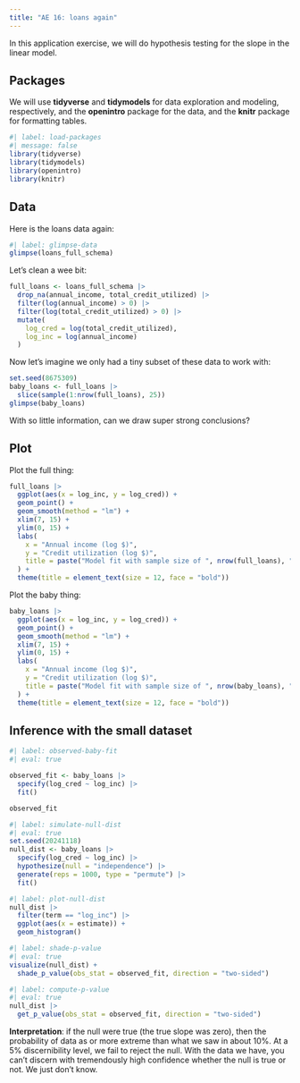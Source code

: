 ```yaml
---
title: "AE 16: loans again"
---
```


In this application exercise, we will do hypothesis testing for the slope in the linear model.

## Packages

We will use **tidyverse** and **tidymodels** for data exploration and modeling, respectively, and the **openintro** package for the data, and the **knitr** package for formatting tables.

```r
#| label: load-packages
#| message: false
library(tidyverse)
library(tidymodels)
library(openintro)
library(knitr)
```

## Data

Here is the loans data again:

```r
#| label: glimpse-data
glimpse(loans_full_schema)
```

Let's clean a wee bit:

```r
full_loans <- loans_full_schema |>
  drop_na(annual_income, total_credit_utilized) |>
  filter(log(annual_income) > 0) |>
  filter(log(total_credit_utilized) > 0) |>
  mutate(
    log_cred = log(total_credit_utilized),
    log_inc = log(annual_income)
  )
```

Now let's imagine we only had a tiny subset of these data to work with:

```r
set.seed(8675309)
baby_loans <- full_loans |>
  slice(sample(1:nrow(full_loans), 25))
glimpse(baby_loans)
```

With so little information, can we draw super strong conclusions?

## Plot

Plot the full thing:

```r
full_loans |>
  ggplot(aes(x = log_inc, y = log_cred)) + 
  geom_point() + 
  geom_smooth(method = "lm") + 
  xlim(7, 15) + 
  ylim(0, 15) + 
  labs(
    x = "Annual income (log $)",
    y = "Credit utilization (log $)",
    title = paste("Model fit with sample size of ", nrow(full_loans), " people", sep = "")
  ) + 
  theme(title = element_text(size = 12, face = "bold"))
```

Plot the baby thing:

```r
baby_loans |>
  ggplot(aes(x = log_inc, y = log_cred)) + 
  geom_point() + 
  geom_smooth(method = "lm") + 
  xlim(7, 15) + 
  ylim(0, 15) + 
  labs(
    x = "Annual income (log $)",
    y = "Credit utilization (log $)",
    title = paste("Model fit with sample size of ", nrow(baby_loans), " people", sep = "")
  ) + 
  theme(title = element_text(size = 12, face = "bold"))
```

## Inference with the small dataset

```r
#| label: observed-baby-fit
#| eval: true

observed_fit <- baby_loans |>
  specify(log_cred ~ log_inc) |>
  fit()

observed_fit
```

```r
#| label: simulate-null-dist
#| eval: true
set.seed(20241118)
null_dist <- baby_loans |>
  specify(log_cred ~ log_inc) |>
  hypothesize(null = "independence") |>
  generate(reps = 1000, type = "permute") |>
  fit()
```

```r
#| label: plot-null-dist
null_dist |> 
  filter(term == "log_inc") |>
  ggplot(aes(x = estimate)) + 
  geom_histogram()
```

```r
#| label: shade-p-value
#| eval: true
visualize(null_dist) +
  shade_p_value(obs_stat = observed_fit, direction = "two-sided")
```

```r
#| label: compute-p-value
#| eval: true
null_dist |>
  get_p_value(obs_stat = observed_fit, direction = "two-sided")
```

**Interpretation**: if the null were true (the true slope was zero), then the probability of data as or more extreme than what we saw in about 10%. At a 5% discernibility level, we fail to reject the null. With the data we have, you can't discern with tremendously high confidence whether the null is true or not. We just don't know.
